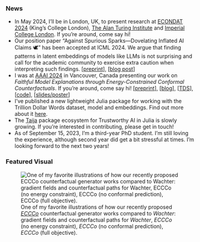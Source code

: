 ### News

- In May 2024, I'll be in London, UK, to present research at [ECONDAT 2024](/content/talks/posts/2024-econdat/) (King's College London), [The Alan Turing Institute](/content/talks/posts/2024-turing/) and [Imperial College London](/content/talks/posts/2024-imperial/). If you're around, come say hi!
- Our position paper "Against Spurious Sparks---Dovelating Inflated AI Claims 🕊️" has been accepted at ICML 2024. We argue that finding patterns in latent embeddings of models like LLMs is not surprising and call for the academic community to exercise extra caution when interpreting such findings. [[preprint](https://arxiv.org/abs/2402.03962)], [[blog post](/blog/posts/spurious-sparks/index.qmd)]
- I was at [AAAI 2024](https://aaai.org/aaai-conference/) in Vancouver, Canada presenting our work on *Faithful Model Explanations through Energy-Constrained Conformal Counterfactuals*. If you're around, come say hi! [[preprint](https://arxiv.org/abs/2312.10648)], [[blog](/blog/posts/eccco/index.qmd)], [[TDS](https://medium.com/towards-data-science/ecccos-from-the-black-box-c4bd6ef20263)], [[code](https://github.com/pat-alt/ECCCo.jl)], [[slides/poster](/content/talks/posts/2024-aaai/index.qmd)]
- I've published a new lightweight Julia package for working with the Trillion Dollar Words dataset, model and embeddings. Find out more about it [here](/blog/posts/trillion-dollar-words/index.qmd).
- The [Taija](https://github.com/JuliaTrustworthyAI) package ecosystem for Trustworthy AI in Julia is slowly growing. If you're interested in contributing, please get in touch!
- As of September 15, 2023, I'm a third-year PhD student. I'm still loving the experience, although second year did get a bit stressful at times. I'm looking forward to the next two years!

### Featured Visual

![One of my favorite illustrations of how our recently proposed [*ECCCo*](/blog/posts/eccco/index.qmd) counterfactual generator works compared to *Wachter*: gradient fields and counterfactual paths for *Wachter*, *ECCCo* (no energy constraint), *ECCCo* (no conformal prediction), *ECCCo* (full objective).](/blog/posts/eccco/www/poc_gradient_fields.png)